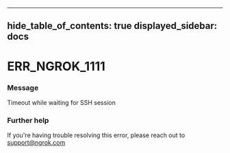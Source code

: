 

---
hide_table_of_contents: true
displayed_sidebar: docs
---


# ERR_NGROK_1111

### Message
Timeout while waiting for SSH session

<ErrorDetails />



### Further help
If you're having trouble resolving this error, please reach out to [support@ngrok.com](mailto:support@ngrok.com?subject=Help%20with%20ERR_NGROK_1111)

